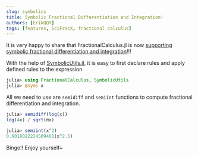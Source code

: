 ```yaml
---
slug: symbolics
title: Symbolic Fractional Differentiation and Integration!
authors: [ErikQQY]
tags: [features, SciFracX, fractional calculus]
---
```


It is very happy to share that FractionalCalculus.jl is now [supporting symbolic fractional differentiation and integration](http://scifracx.org/FractionalCalculus.jl/dev/Derivative/symderivative/)!!!

<!--truncate-->

With the help of [SymbolicUtils.jl](https://github.com/JuliaSymbolics/SymbolicUtils.jl), it is easy to first declare rules and apply defined rules to the expression

```julia
julia> using FractionalCalculus, SymbolicUtils
julia> @syms x
```

All we need to use are ```semidiff``` and ```semiint``` functions to compute fractional differentiation and integration.

```julia
julia> semidiff(log(x))
log(4x) / sqrt(πx)
```

```julia
julia> semiint(x^2)
0.6018022224509401(x^2.5)
```

Bingo!! Enjoy yourself~
